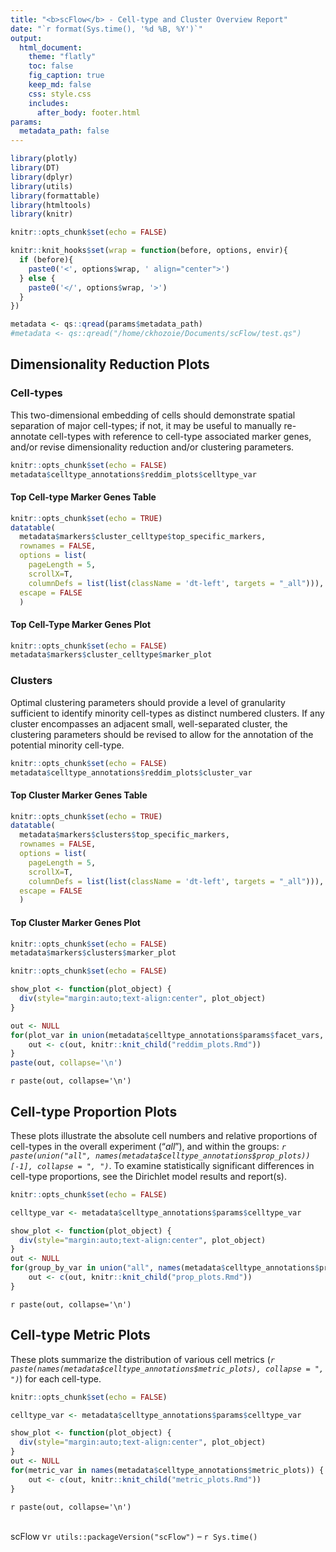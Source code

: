 ```yaml
---
title: "<b>scFlow</b> - Cell-type and Cluster Overview Report"
date: "`r format(Sys.time(), '%d %B, %Y')`"
output:
  html_document:
    theme: "flatly"
    toc: false
    fig_caption: true
    keep_md: false
    css: style.css
    includes:
      after_body: footer.html
params:
  metadata_path: false
---
```


```r
library(plotly)
library(DT)
library(dplyr)
library(utils)
library(formattable)
library(htmltools)
library(knitr)

knitr::opts_chunk$set(echo = FALSE)

knitr::knit_hooks$set(wrap = function(before, options, envir){
  if (before){
    paste0('<', options$wrap, ' align="center">')
  } else {
    paste0('</', options$wrap, '>')
  }
})
```

```r
metadata <- qs::qread(params$metadata_path)
#metadata <- qs::qread("/home/ckhozoie/Documents/scFlow/test.qs")
```

## Dimensionality Reduction Plots
### Cell-types
This two-dimensional embedding of cells should demonstrate spatial separation of major cell-types; if not, it may be useful to manually re-annotate cell-types with reference to cell-type associated marker genes, and/or revise dimensionality reduction and/or clustering parameters.

<div class = "zoomfig">
```r
knitr::opts_chunk$set(echo = FALSE)
metadata$celltype_annotations$reddim_plots$celltype_var
```
</div>

#### Top Cell-type Marker Genes Table

<div class = "formattable">
```r
knitr::opts_chunk$set(echo = TRUE)
datatable(
  metadata$markers$cluster_celltype$top_specific_markers, 
  rownames = FALSE, 
  options = list(
    pageLength = 5, 
    scrollX=T, 
    columnDefs = list(list(className = 'dt-left', targets = "_all"))), 
  escape = FALSE 
  )
```
</div>

#### Top Cell-Type Marker Genes Plot

<div class = "plainfig">
```r
knitr::opts_chunk$set(echo = FALSE)
metadata$markers$cluster_celltype$marker_plot
```
</div>

### Clusters
Optimal clustering parameters should provide a level of granularity sufficient to identify minority cell-types as distinct numbered clusters.  If any cluster encompasses an adjacent small, well-separated cluster, the clustering parameters should be revised to allow for the annotation of the potential minority cell-type.

<div class = "zoomfig">
```r
knitr::opts_chunk$set(echo = FALSE)
metadata$celltype_annotations$reddim_plots$cluster_var
```
</div>

#### Top Cluster Marker Genes Table

<div class = "formattable">
```r
knitr::opts_chunk$set(echo = TRUE)
datatable(
  metadata$markers$clusters$top_specific_markers, 
  rownames = FALSE, 
  options = list(
    pageLength = 5, 
    scrollX=T, 
    columnDefs = list(list(className = 'dt-left', targets = "_all"))), 
  escape = FALSE 
  )
```
</div>

#### Top Cluster Marker Genes Plot
<div class = "plainfig">
```r
knitr::opts_chunk$set(echo = FALSE)
metadata$markers$clusters$marker_plot
```
</div>

```r
knitr::opts_chunk$set(echo = FALSE)

show_plot <- function(plot_object) {
  div(style="margin:auto;text-align:center", plot_object)
}

out <- NULL
for(plot_var in union(metadata$celltype_annotations$params$facet_vars, metadata$celltype_annotations$params$unique_id_var)) {
    out <- c(out, knitr::knit_child("reddim_plots.Rmd"))
}
paste(out, collapse='\n')
```

`r paste(out, collapse='\n')`

## Cell-type Proportion Plots

These plots illustrate the absolute cell numbers and relative proportions of cell-types in the overall experiment ("_all_"), and within the groups: _`r paste(union("all", names(metadata$celltype_annotations$prop_plots))[-1], collapse = ", ")`_.  To examine statistically significant differences in cell-type proportions, see the Dirichlet model results and report(s).

```r
knitr::opts_chunk$set(echo = FALSE)

celltype_var <- metadata$celltype_annotations$params$celltype_var

show_plot <- function(plot_object) {
  div(style="margin:auto;text-align:center", plot_object)
}
out <- NULL
for(group_by_var in union("all", names(metadata$celltype_annotations$prop_plots))) {
    out <- c(out, knitr::knit_child("prop_plots.Rmd"))
}
```

`r paste(out, collapse='\n')`

## Cell-type Metric Plots

These plots summarize the distribution of various cell metrics (_`r paste(names(metadata$celltype_annotations$metric_plots), collapse = ", ")`_) for each cell-type.

```r
knitr::opts_chunk$set(echo = FALSE)

celltype_var <- metadata$celltype_annotations$params$celltype_var

show_plot <- function(plot_object) {
  div(style="margin:auto;text-align:center", plot_object)
}
out <- NULL
for(metric_var in names(metadata$celltype_annotations$metric_plots)) {
    out <- c(out, knitr::knit_child("metric_plots.Rmd"))
}
```

`r paste(out, collapse='\n')`

<br>scFlow v`r utils::packageVersion("scFlow")` -- `r Sys.time()`
